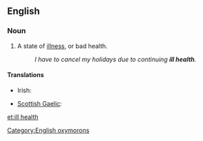 ==English==

===Noun===
{{en-noun|head=[[ill]] [[health]]|-}}

# {{context|idiomatic|lang=en}} A state of [[illness]], or bad health. 
#: ''I have to cancel my holidays due to continuing '''ill health'''.''

<!--I make this entry as idiomatic as the term is confusing for English L2 speakers, because "bad health" is expected. The coupling of "ill" + "health" is contradictory.-->

====Translations====
{{trans-top|state of bad health}}
* Irish: {{t-|ga|breoiteacht|f}}
{{trans-mid}}
* [[Scottish Gaelic]]: {{t-|gd|euslaint|f}}
{{trans-bottom}}

[[Category:English oxymorons]]

[[et:ill health]]